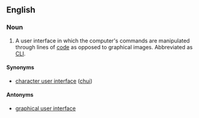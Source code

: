 ==English==
{{wikipedia}}

===Noun===
{{en-noun|sg=[[command]] [[line]] [[interface]]}}

# A user interface in which the computer's commands are manipulated through lines of [[code]] as opposed to graphical images.  Abbreviated as [[CLI]].

====Synonyms====
* [[character user interface]] ([[chui]])

====Antonyms====
* [[graphical user interface]]